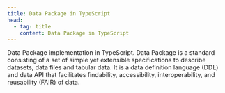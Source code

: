 ```yaml
---
title: Data Package in TypeScript
head:
  - tag: title
    content: Data Package in TypeScript
---
```


Data Package implementation in TypeScript. Data Package is a standard consisting of a set of simple yet extensible specifications to describe datasets, data files and tabular data. It is a data definition language (DDL) and data API that facilitates findability, accessibility, interoperability, and reusability (FAIR) of data.
